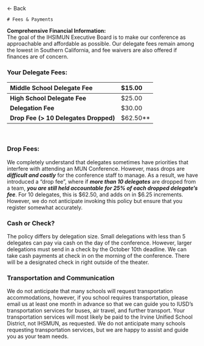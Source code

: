
<HeaderImage src="/home/background.png" title="Conference resources" />

<Container>
    <Link href="/conference-resources">← Back</Link>

    # Fees & Payments
**Comprehensive Financial Information:**  
The goal of the IHSIMUN Executive Board is to make our conference as approachable and affordable as possible. Our delegate fees remain among the lowest in Southern California, and fee waivers are also offered if finances are of concern.

  
### **Your Delegate Fees:**

| Middle School Delegate Fee  | $15.00 |
| :---- | :---- |
| **High School Delegate Fee**  | $25.00 |
| **Delegation Fee** | $30.00 |
| **Drop Fee (\> 10 Delegates Dropped)** | $62.50\*\* |
<br/>

### **Drop Fees:**  
We completely understand that delegates sometimes have priorities that interfere with attending an MUN Conference. However, mass drops are ***difficult and costly*** for the conference staff to manage. As a result, we have introduced a “drop fee”, where if ***more than 10 delegates*** are dropped from a team, ***you are still held accountable for 25% of each dropped delegate’s fee***. For 10 delegates, this is $62.50, and adds on in $6.25 increments. However, we do not anticipate invoking this policy but ensure that you register somewhat accurately.
<br/>
### **Cash or Check?**  
The policy differs by delegation size. Small delegations with less than 5 delegates can pay via cash on the day of the conference. However, larger delegations must send in a check by the October 10th deadline. We can take cash payments at check in on the morning of the conference. There will be a designated check in right outside of the theater.
<br/>

### **Transportation and Communication**  
We do not anticipate that many schools will request transportation accommodations, however, if you school requires transportation, please email us at least one month in advance so that we can guide you to IUSD’s transportation services for buses, air travel, and further transport. Your transportation services will most likely be paid to the Irvine Unified School District, not IHSMUN, as requested. We do not anticipate many schools requesting transportation services, but we are happy to assist and guide you as your team needs.
</Container>
